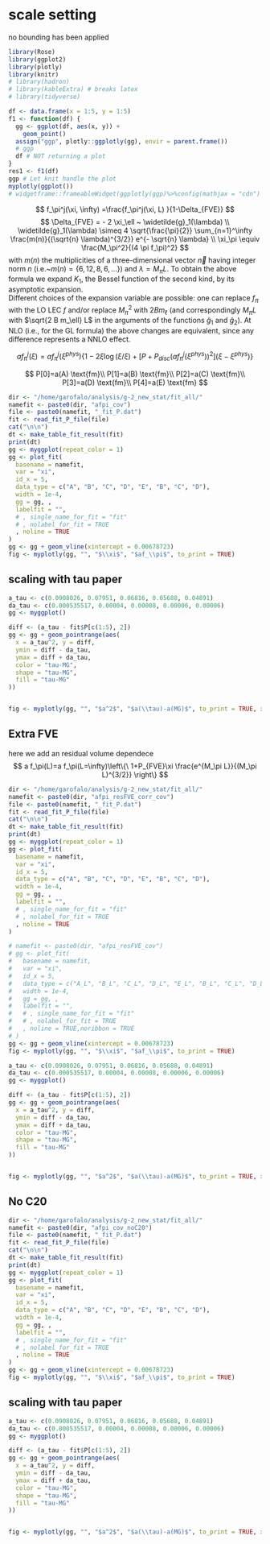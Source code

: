 # scale setting

no bounding has been applied

```r
library(Rose)
library(ggplot2)
library(plotly)
library(knitr)
# library(hadron)
# library(kableExtra) # breaks latex
# library(tidyverse)

df <- data.frame(x = 1:5, y = 1:5)
f1 <- function(df) {
  gg <- ggplot(df, aes(x, y)) +
    geom_point()
  assign("ggp", plotly::ggplotly(gg), envir = parent.frame())
  # ggp
  df # NOT returning a plot
}
res1 <- f1(df)
ggp # Let knit handle the plot
myplotly(ggplot())
# widgetframe::frameableWidget(ggplotly(ggp)%>%config(mathjax = "cdn") )
```
$$
f_\pi^j(\xi, \infty) =\frac{f_\pi^j(\xi, L) }{1-\Delta_{FVE}}
$$
$$
 \Delta_{FVE} = - 2 \xi_\ell ~ \widetilde{g}_1(\lambda) \\
  \widetilde{g}_1(\lambda) \simeq 4 \sqrt{\frac{\pi}{2}} \sum_{n=1}^\infty \frac{m(n)}{(\sqrt{n} \lambda)^{3/2}} e^{- \sqrt{n} \lambda} \\
   \xi_\pi \equiv \frac{M_\pi^2}{(4 \pi f_\pi)^2}
$$
with $m(n)$ the multiplicities of a three-dimensional vector $\vec{n}$ having integer norm $n$ (i.e.~$m(n) = \{6, 12, 8, 6, ...\}$) and $\lambda=M_\pi L$.
To obtain the above formula we expand $K_1$, the Bessel function of the second kind, by its asymptotic expansion.\
Different choices of the expansion variable are possible: one can replace $f_\pi$ with the LO LEC $f$ and/or replace $M_\pi^2$ with $2 B m_\ell$ (and correspondingly $M_\pi L$ with $\sqrt{2 B m_\ell} L$ in the arguments of the functions $\widetilde{g}_1$ and $\widetilde{g}_2$). 
At NLO (i.e., for the GL formula) the above changes are equivalent, since any difference represents a NNLO effect.

$$
af_\pi^j(\xi) = af_\pi^j(\xi^{phys}) \left\{1-2\xi\log(\xi/\xi)+ [P+P_{disc} (af_\pi^j(\xi^{phys}))^2] (\xi-\xi^{phys})\right\} 
$$


$$
P[0]=a(A) \text{fm}\\
P[1]=a(B) \text{fm}\\
P[2]=a(C) \text{fm}\\
P[3]=a(D) \text{fm}\\
P[4]=a(E) \text{fm}
$$

```r


dir <- "/home/garofalo/analysis/g-2_new_stat/fit_all/"
namefit <- paste0(dir, "afpi_cov")
file <- paste0(namefit, "_fit_P.dat")
fit <- read_fit_P_file(file)
cat("\n\n")
dt <- make_table_fit_result(fit)
print(dt)
gg <- myggplot(repeat_color = 1)
gg <- plot_fit(
  basename = namefit,
  var = "xi",
  id_x = 5,
  data_type = c("A", "B", "C", "D", "E", "B", "C", "D"),
  width = 1e-4,
  gg = gg, ,
  labelfit = "",
  # , single_name_for_fit = "fit"
  # , nolabel_for_fit = TRUE
  , noline = TRUE
)
gg <- gg + geom_vline(xintercept = 0.00678723)
fig <- myplotly(gg, "", "$\\xi$", "$af_\\pi$", to_print = TRUE)
```

## scaling with tau paper

```r
a_tau <- c(0.0908026, 0.07951, 0.06816, 0.05688, 0.04891)
da_tau <- c(0.000535517, 0.00004, 0.00008, 0.00006, 0.00006)
gg <- myggplot()

diff <- (a_tau - fit$P[c(1:5), 2])
gg <- gg + geom_pointrange(aes(
  x = a_tau^2, y = diff,
  ymin = diff - da_tau,
  ymax = diff + da_tau,
  color = "tau-MG",
  shape = "tau-MG",
  fill = "tau-MG"
))


fig <- myplotly(gg, "", "$a^2$", "$a(\\tau)-a(MG)$", to_print = TRUE, xrange = c(0, 0.0085))
```


## Extra FVE

here we add an residual volume dependece
$$
a f_\pi(L)=a f_\pi(L=\infty)\left\{\ 1+P_{FVE}\xi \frac{e^{M_\pi L}}{(M_\pi L)^{3/2}} \right\}
$$


```r

dir <- "/home/garofalo/analysis/g-2_new_stat/fit_all/"
namefit <- paste0(dir, "afpi_resFVE_corr_cov")
file <- paste0(namefit, "_fit_P.dat")
fit <- read_fit_P_file(file)
cat("\n\n")
dt <- make_table_fit_result(fit)
print(dt)
gg <- myggplot(repeat_color = 1)
gg <- plot_fit(
  basename = namefit,
  var = "xi",
  id_x = 5,
  data_type = c("A", "B", "C", "D", "E", "B", "C", "D"),
  width = 1e-4,
  gg = gg, ,
  labelfit = "",
  # , single_name_for_fit = "fit"
  # , nolabel_for_fit = TRUE
  , noline = TRUE
)

# namefit <- paste0(dir, "afpi_resFVE_cov")
# gg <- plot_fit(
#   basename = namefit,
#   var = "xi",
#   id_x = 5,
#   data_type = c("A_L", "B_L", "C_L", "D_L", "E_L", "B_L", "C_L", "D_L"),
#   width = 1e-4,
#   gg = gg, ,
#   labelfit = "",
#   # , single_name_for_fit = "fit"
#   # , nolabel_for_fit = TRUE
#   , noline = TRUE,noribbon = TRUE
# )
gg <- gg + geom_vline(xintercept = 0.00678723)
fig <- myplotly(gg, "", "$\\xi$", "$af_\\pi$", to_print = TRUE)
```



```r
a_tau <- c(0.0908026, 0.07951, 0.06816, 0.05688, 0.04891)
da_tau <- c(0.000535517, 0.00004, 0.00008, 0.00006, 0.00006)
gg <- myggplot()

diff <- (a_tau - fit$P[c(1:5), 2])
gg <- gg + geom_pointrange(aes(
  x = a_tau^2, y = diff,
  ymin = diff - da_tau,
  ymax = diff + da_tau,
  color = "tau-MG",
  shape = "tau-MG",
  fill = "tau-MG"
))


fig <- myplotly(gg, "", "$a^2$", "$a(\\tau)-a(MG)$", to_print = TRUE, xrange = c(0, 0.0085))
```


## No C20


```r

dir <- "/home/garofalo/analysis/g-2_new_stat/fit_all/"
namefit <- paste0(dir, "afpi_cov_noC20")
file <- paste0(namefit, "_fit_P.dat")
fit <- read_fit_P_file(file)
cat("\n\n")
dt <- make_table_fit_result(fit)
print(dt)
gg <- myggplot(repeat_color = 1)
gg <- plot_fit(
  basename = namefit,
  var = "xi",
  id_x = 5,
  data_type = c("A", "B", "C", "D", "E", "B", "C", "D"),
  width = 1e-4,
  gg = gg, ,
  labelfit = "",
  # , single_name_for_fit = "fit"
  # , nolabel_for_fit = TRUE
  , noline = TRUE
)
gg <- gg + geom_vline(xintercept = 0.00678723)
fig <- myplotly(gg, "", "$\\xi$", "$af_\\pi$", to_print = TRUE)
```

## scaling with tau paper

```r
a_tau <- c(0.0908026, 0.07951, 0.06816, 0.05688, 0.04891)
da_tau <- c(0.000535517, 0.00004, 0.00008, 0.00006, 0.00006)
gg <- myggplot()

diff <- (a_tau - fit$P[c(1:5), 2])
gg <- gg + geom_pointrange(aes(
  x = a_tau^2, y = diff,
  ymin = diff - da_tau,
  ymax = diff + da_tau,
  color = "tau-MG",
  shape = "tau-MG",
  fill = "tau-MG"
))


fig <- myplotly(gg, "", "$a^2$", "$a(\\tau)-a(MG)$", to_print = TRUE, xrange = c(0, 0.0085))
```
